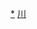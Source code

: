 <div style="position: relative" class="center">
{{Image label begin|image=Administrative Division Neijiang.png|width={{{1|612}}}|link=}} 
{{Image label|x=1180|y=940|scale={{{1|612}}}/2040|text={{vtext|[[市中区 (内江市)|<span style="color: black;">'''市中区'''</span>]]}}}}
{{Image label|x=1570|y=780|scale={{{1|612}}}/2040|text=[[东兴区|<span style="color: black;">'''东兴区'''</span>]]}}
{{Image label|x=570|y=900|scale={{{1|612}}}/2040|text=[[威远县|<span style="color: black;">'''威远县'''</span>]]}}
{{Image label|x=900|y=540|scale={{{1|612}}}/2040|text=[[资中县|<span style="color: black;">'''资中县'''</span>]]}}
{{Image label|x=1660|y=1340|scale={{{1|612}}}/2040|text=[[隆昌市|<span style="color: black;">'''隆昌市'''</span>]]}}
</div>
<noinclude>
[[Category:内江行政区划|*]]
[[Category:中华人民共和国地级行政区划图|川]]
</noinclude>